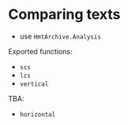 # Comparing texts

- use `HmtArchive.Analysis`

Exported functions:

- `scs`
- `lcs`
- `vertical`

TBA:

- `horizontal`
